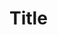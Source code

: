 

<Meta title='Components/Title' component={Title} />

# Title


<Preview>
  <Story name='Example'>
    <Title
      content={'Example Title'}
      styles={css`
        color: black;
      `}
    />
  </Story>
</Preview>

## Controlled Example

<Story
  name='Configurable'
  args={{ content: 'You can edit my props!', styles: { 'color': 'blue', 'font-style': 'italic' } }}>
  {Template.bind({})}
</Story>

<ArgsTable story={'Configurable'} />
